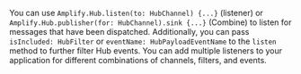 You can use `Amplify.Hub.listen(to: HubChannel) {...}` (listener) or `Amplify.Hub.publisher(for: HubChannel).sink {...}` (Combine) to listen for messages that have been dispatched. Additionally, you can pass `isIncluded: HubFilter` or `eventName: HubPayloadEventName` to the `listen` method to further filter Hub events. You can add multiple listeners to your application for different combinations of channels, filters, and events.
